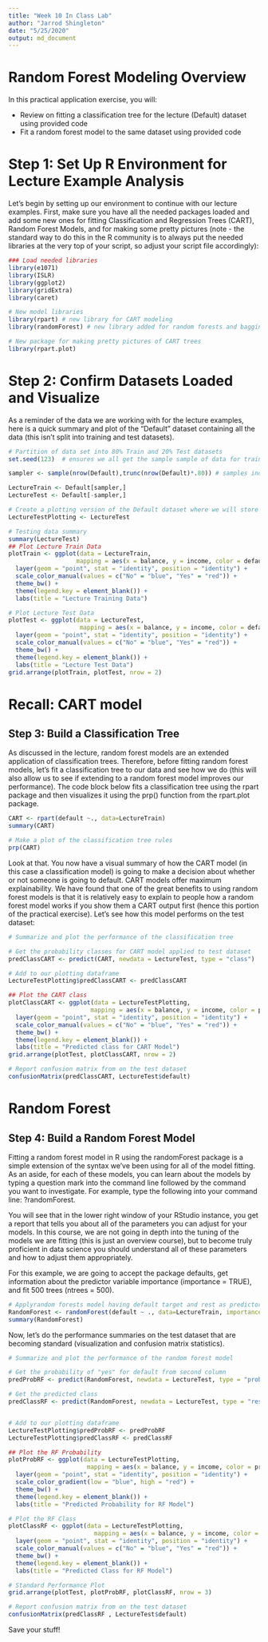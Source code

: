 ```yaml
---
title: "Week 10 In Class Lab"
author: "Jarrod Shingleton"
date: "5/25/2020"
output: md_document
---
```


# Random Forest Modeling Overview
In this practical application exercise, you will:

- Review on fitting a classification tree for the lecture (Default) dataset using provided code
- Fit a random forest model to the same dataset using provided code

# Step 1: Set Up R Environment for Lecture Example Analysis
Let’s begin by setting up our environment to continue with our lecture examples. First, make sure you have all the needed packages loaded and add some new ones for fitting Classification and Regression Trees (CART), Random Forest Models, and for making some pretty pictures (note - the standard way to do this in the R community is to always put the needed libraries at the very top of your script, so adjust your script file accordingly):

```r
### Load needed libraries
library(e1071)
library(ISLR)
library(ggplot2)
library(gridExtra)
library(caret)

# New model libraries
library(rpart) # new library for CART modeling
library(randomForest) # new library added for random forests and bagging

# New package for making pretty pictures of CART trees
library(rpart.plot)
```

# Step 2: Confirm Datasets Loaded and Visualize
As a reminder of the data we are working with for the lecture examples, here is a quick summary and plot of the “Default” dataset containing all the data (this isn’t split into training and test datasets).

```r

# Partition of data set into 80% Train and 20% Test datasets
set.seed(123)  # ensures we all get the sample sample of data for train/test

sampler <- sample(nrow(Default),trunc(nrow(Default)*.80)) # samples index 

LectureTrain <- Default[sampler,]
LectureTest <- Default[-sampler,]

# Create a plotting version of the Default dataset where we will store model predictions
LectureTestPlotting <- LectureTest

```

```r
# Testing data summary
summary(LectureTest)
## Plot Lecture Train Data
plotTrain <- ggplot(data = LectureTrain,
                   mapping = aes(x = balance, y = income, color = default, shape = student)) +
  layer(geom = "point", stat = "identity", position = "identity") +
  scale_color_manual(values = c("No" = "blue", "Yes" = "red")) +
  theme_bw() +
  theme(legend.key = element_blank()) +
  labs(title = "Lecture Training Data")

# Plot Lecture Test Data
plotTest <- ggplot(data = LectureTest,
                    mapping = aes(x = balance, y = income, color = default, shape = student)) +
  layer(geom = "point", stat = "identity", position = "identity") +
  scale_color_manual(values = c("No" = "blue", "Yes" = "red")) +
  theme_bw() +
  theme(legend.key = element_blank()) +
  labs(title = "Lecture Test Data")
grid.arrange(plotTrain, plotTest, nrow = 2)

```

# Recall: CART model

## Step 3: Build a Classification Tree

As discussed in the lecture, random forest models are an extended application of classification trees. Therefore, before fitting random forest models, let’s fit a classification tree to our data and see how we do (this will also allow us to see if extending to a random forest model improves our performance). The code block below fits a classification tree using the rpart package and then visualizes it using the prp() function from the rpart.plot package.

```r

CART <- rpart(default ~., data=LectureTrain)
summary(CART)
```

```r
# Make a plot of the classification tree rules
prp(CART)
```

Look at that. You now have a visual summary of how the CART model (in this case a classification model) is going to make a decision about whether or not someone is going to default. CART models offer maximum explainability. We have found that one of the great benefits to using random forest models is that it is relatively easy to explain to people how a random forest model works if you show them a CART output first (hence this portion of the practical exercise). Let’s see how this model performs on the test dataset:

```r

# Summarize and plot the performance of the classification tree

# Get the probability classes for CART model applied to test dataset
predClassCART <- predict(CART, newdata = LectureTest, type = "class")

# Add to our plotting dataframe
LectureTestPlotting$predClassCART <- predClassCART

## Plot the CART class
plotClassCART <- ggplot(data = LectureTestPlotting,
                       mapping = aes(x = balance, y = income, color = predClassCART, shape = student)) +
  layer(geom = "point", stat = "identity", position = "identity") +
  scale_color_manual(values = c("No" = "blue", "Yes" = "red")) +
  theme_bw() +
  theme(legend.key = element_blank()) +
  labs(title = "Predicted class for CART Model")
grid.arrange(plotTest, plotClassCART, nrow = 2)
```

```r
# Report confusion matrix from on the test dataset
confusionMatrix(predClassCART, LectureTest$default)

```

# Random Forest
## Step 4: Build a Random Forest Model
Fitting a random forest model in R using the randomForest package is a simple extension of the syntax we’ve been using for all of the model fitting. As an aside, for each of these models, you can learn about the models by typing a question mark into the command line followed by the command you want to investigate. For example, type the following into your command line: ?randomForest.

You will see that in the lower right window of your RStudio instance, you get a report that tells you about all of the parameters you can adjust for your models. In this course, we are not going in depth into the tuning of the models we are fitting (this is just an overview course), but to become truly proficient in data science you should understand all of these parameters and how to adjust them appropriately.

For this example, we are going to accept the package defaults, get information about the predictor variable importance (importance = TRUE), and fit 500 trees (ntrees = 500).

```r
# Applyrandom forests model having default target and rest as predictors
RandomForest <- randomForest(default ~ ., data=LectureTrain, importance = TRUE, ntrees = 500)
summary(RandomForest)
```

Now, let’s do the performance summaries on the test dataset that are becoming standard (visualization and confusion matrix statistics).

```r

# Summarize and plot the performance of the random forest model

# Get the probability of "yes" for default from second column
predProbRF <- predict(RandomForest, newdata = LectureTest, type = "prob")[,2]

# Get the predicted class
predClassRF <- predict(RandomForest, newdata = LectureTest, type = "response")


# Add to our plotting dataframe
LectureTestPlotting$predProbRF <- predProbRF
LectureTestPlotting$predClassRF <- predClassRF

## Plot the RF Probability
plotProbRF <- ggplot(data = LectureTestPlotting,
                      mapping = aes(x = balance, y = income, color = predProbRF, shape = student)) +
  layer(geom = "point", stat = "identity", position = "identity") +
  scale_color_gradient(low = "blue", high = "red") +
  theme_bw() +
  theme(legend.key = element_blank()) +
  labs(title = "Predicted Probability for RF Model")

# Plot the RF Class
plotClassRF <- ggplot(data = LectureTestPlotting,
                        mapping = aes(x = balance, y = income, color = predClassRF, shape = student)) +
  layer(geom = "point", stat = "identity", position = "identity") +
  scale_color_manual(values = c("No" = "blue", "Yes" = "red")) +
  theme_bw() +
  theme(legend.key = element_blank()) +
  labs(title = "Predicted Class for RF Model")

# Standard Performance Plot
grid.arrange(plotTest, plotProbRF, plotClassRF, nrow = 3)
```

```r
# Report confusion matrix from on the test dataset
confusionMatrix(predClassRF , LectureTest$default)

```

Save your stuff!
